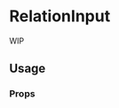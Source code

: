 <!--- RelationInput.stories.mdx --->


<Meta title="components/RelationInput" />

# RelationInput

WIP

## Usage

<Canvas>
  <Story name="base">
    <Box padding={8}>
      <RelationInput
        id="relations-1"
        label="Relations"
        labelLoadMore="Load More"
        listHeight="200px"
        loadingMessage={{ id: 'translation-key', defaultMessage: 'Relations are loading' }}
        name="options"
        publicationStateTranslations={{ draft: 'Draft', published: 'Published' }}
        searchResults={{
          data: {
            pages: [
              [
                {
                  id: 6,
                  mainField: 'Relation 6',
                  publicationState: 'draft',
                },
                {
                  id: 7,
                  mainField: 'Relation 7',
                  publicationState: 'published',
                },
                {
                  id: 8,
                  mainField: 'Relation 8',
                  publicationState: false,
                },
              ],
            ],
          },
          isLoading: false,
          isSuccess: true,
        }}
        relations={{
          data: {
            pages: [
              [
                {
                  id: 1,
                  href: '/',
                  mainField:
                    'Relation 1 with a very very very very very very very very very very very very very very very very very very very super huge really really long title',
                  publicationState: 'draft',
                },
                {
                  id: 2,
                  href: '',
                  mainField:
                    'Relation 2 with a very very very very very very very very very very very very very very very very very very very super huge really really long title',
                  publicationState: 'published',
                },
                {
                  id: 3,
                  href: '',
                  mainField: 'Relation 3',
                  publicationState: 'published',
                },
                {
                  id: 4,
                  href: '',
                  mainField: 'Relation 4',
                  publicationState: 'draft',
                },
                {
                  id: 5,
                  href: '',
                  mainField: 'Relation 5',
                  publicationState: false,
                },
              ],
            ],
          },
          isLoading: false,
          isSuccess: true,
        }}
      />
    </Box>
  </Story>
</Canvas>

### Props

<ArgsTable of={RelationItem} />
